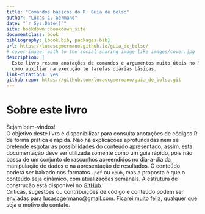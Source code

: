 ```yaml
---
title: "Comandos básicos do R: Guia de bolso"
author: "Lucas C. Germano"
date: "`r Sys.Date()`"
site: bookdown::bookdown_site
documentclass: book
bibliography: [book.bib, packages.bib]
url: https://lucascgmermano.github.io/guia_de_bolso/
# cover-image: path to the social sharing image like images/cover.jpg
description: |
  Este livro resumo anotações de comandos e argumentos muito úteis no R, com o objetivo de
  como auxiliar na execução te tarefas diárias básicas.
link-citations: yes
github-repo: https://github.com/lucascgmermano/guia_de_bolso.git
---
```


# Sobre este livro {.unnumbered}

Sejam bem-vindos!\
O objetivo deste livro é disponibilizar para consulta anotações de códigos R de forma prática e rápida. Não há explicações aprofundadas nem se pretende esgotar as possibilidades do conteúdo apresentado, assim, esta documentação deve ser utilizada somente como um guia rápido, pois não passa de um conjunto de rascunhos apreendidos no dia-a-dia da manipulação de dados e na apresentação de resultados. O conteúdo poderá ser baixado nos formatos `.pdf` ou `epub`, mas a proposta é que o conteúdo seja dinâmico, com atualizações semanais. A estrutura de construção está disponível no [GitHub](https://github.com/lucascgmermano/guia_de_bolso.git).\
Críticas, sugestões ou contribuições de código e conteúdo podem ser enviadas para [lucascgermano\@gmail.com](lucascgermano@gmail.com). Ficarei muito feliz, qualquer que seja o motivo do contato.
